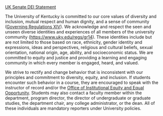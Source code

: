 [UK Senate DEI Statement](https://universitysenate.uky.edu/syllabus-statement-diversity-equity-and-inclusion-dei)

The University of Kentucky is committed to our core values of diversity and inclusion, mutual respect and human dignity, and a sense of community ([[Governing Regulations XIV]{.underline}](https://www.uky.edu/regs/gr14)). We acknowledge and respect the seen and unseen diverse identities and experiences of all members of the university community (<https://www.uky.edu/regs/gr14>). These identities include but are not limited to those based on race, ethnicity, gender identity and expressions, ideas and perspectives, religious and cultural beliefs, sexual orientation, national origin, age, ability, and socioeconomic status. We are committed to equity and justice and providing a learning and engaging community in which every member is engaged, heard, and valued.

We strive to rectify and change behavior that is inconsistent with our principles and commitment to diversity, equity, and inclusion. If students encounter such behavior in a course, they are encouraged to speak with the instructor of record and/or the [[Office of Institutional Equity and Equal Opportunity]{.underline}](https://www.uky.edu/eeo/). Students may also contact a faculty member within the department, program director, the director of undergraduate or graduate studies, the department chair, any college administrator, or the dean. All of these individuals are mandatory reporters under University policies.
